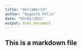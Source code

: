 ```yaml
---
title: "HelloWorld"
author: "Augusto Felix"
date: "03/02/2021"
output: html_document
---
```


## This is a markdown file
